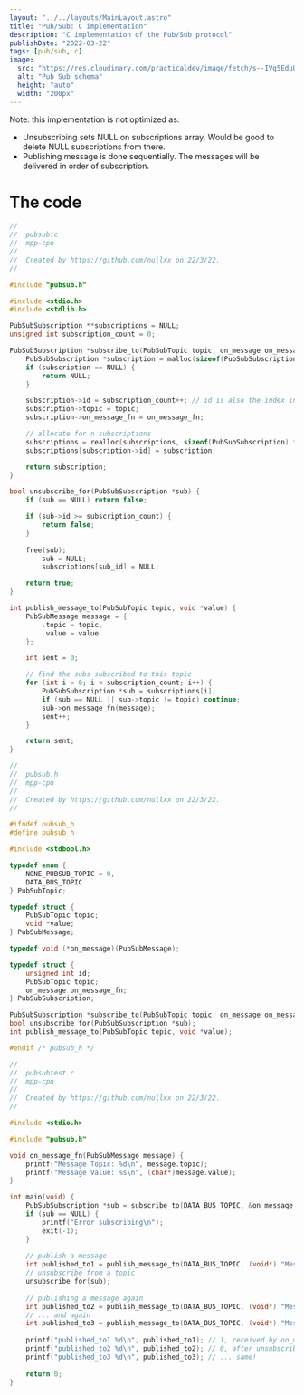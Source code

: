 ```yaml
---
layout: "../../layouts/MainLayout.astro"
title: "Pub/Sub: C implementation"
description: "C implementation of the Pub/Sub protocol"
publishDate: "2022-03-22"
tags: [pub/sub, c]
image:
  src: "https://res.cloudinary.com/practicaldev/image/fetch/s--IVg5EduU--/c_imagga_scale,f_auto,fl_progressive,h_420,q_auto,w_1000/https://dev-to-uploads.s3.amazonaws.com/uploads/articles/76ny7yd7bddqaxqobr4a.png"
  alt: "Pub Sub schema"
  height: "auto"
  width: "200px"
---
```



Note: this implementation is not optimized as:
- Unsubscribing sets NULL on subscriptions array. Would be good to delete NULL subscriptions from there.
- Publishing message is done sequentially. The messages will be delivered in order of subscription.

# The code
```c
//
//  pubsub.c
//  mpp-cpu
//
//  Created by https://github.com/nullxx on 22/3/22.
//

#include "pubsub.h"

#include <stdio.h>
#include <stdlib.h>

PubSubSubscription **subscriptions = NULL;
unsigned int subscription_count = 0;

PubSubSubscription *subscribe_to(PubSubTopic topic, on_message on_message_fn) {
	PubSubSubscription *subscription = malloc(sizeof(PubSubSubscription));
	if (subscription == NULL) {
		return NULL;
	}

	subscription->id = subscription_count++; // id is also the index inside subscriptions
	subscription->topic = topic;
	subscription->on_message_fn = on_message_fn;

	// allocate for n subscriptions
	subscriptions = realloc(subscriptions, sizeof(PubSubSubscription) * subscription_count);
	subscriptions[subscription->id] = subscription;

	return subscription;
}

bool unsubscribe_for(PubSubSubscription *sub) {
	if (sub == NULL) return false;

	if (sub->id >= subscription_count) {
		return false;
	}
         
	free(sub);
        sub = NULL;
        subscriptions[sub_id] = NULL;

	return true;
}

int publish_message_to(PubSubTopic topic, void *value) {
	PubSubMessage message = {
		.topic = topic,
		.value = value
	};

	int sent = 0;

	// find the subs subscribed to this topic
	for (int i = 0; i < subscription_count; i++) {
		PubSubSubscription *sub = subscriptions[i];
		if (sub == NULL || sub->topic != topic) continue;
		sub->on_message_fn(message);
		sent++;
	}

	return sent;
}
```

```c
//
//  pubsub.h
//  mpp-cpu
//
//  Created by https://github.com/nullxx on 22/3/22.
//

#ifndef pubsub_h
#define pubsub_h

#include <stdbool.h>

typedef enum {
    NONE_PUBSUB_TOPIC = 0,
    DATA_BUS_TOPIC
} PubSubTopic;

typedef struct {
    PubSubTopic topic;
    void *value;
} PubSubMessage;

typedef void (*on_message)(PubSubMessage);

typedef struct {
    unsigned int id;
    PubSubTopic topic;
    on_message on_message_fn;
} PubSubSubscription;

PubSubSubscription *subscribe_to(PubSubTopic topic, on_message on_message_fn);
bool unsubscribe_for(PubSubSubscription *sub);
int publish_message_to(PubSubTopic topic, void *value);

#endif /* pubsub_h */
```

```c
//
//  pubsubtest.c
//  mpp-cpu
//
//  Created by https://github.com/nullxx on 22/3/22.
//

#include <stdio.h>

#include "pubsub.h"

void on_message_fn(PubSubMessage message) {
    printf("Message Topic: %d\n", message.topic);
    printf("Message Value: %s\n", (char*)message.value);
}

int main(void) {
    PubSubSubscription *sub = subscribe_to(DATA_BUS_TOPIC, &on_message_fn);
    if (sub == NULL) {
        printf("Error subscribing\n");
        exit(-1);
    }
    
    // publish a message
    int published_to1 = publish_message_to(DATA_BUS_TOPIC, (void*) "Message");
    // unsubscribe from a topic
    unsubscribe_for(sub);
    
    // publishing a message again
    int published_to2 = publish_message_to(DATA_BUS_TOPIC, (void*) "Message2");
    // ... and again
    int published_to3 = publish_message_to(DATA_BUS_TOPIC, (void*) "Message3");
    
    printf("published_to1 %d\n", published_to1); // 1, received by on_message_fn
    printf("published_to2 %d\n", published_to2); // 0, after unsubscribing, NOT received by on_message_fn
    printf("published_to3 %d\n", published_to3); // ... same!
   
    return 0;
}
```